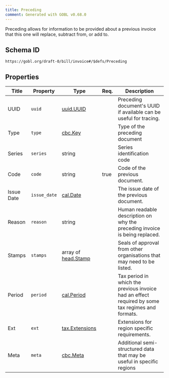 ```yaml
---
title: Preceding
comment: Generated with GOBL v0.68.0
---
```


Preceding allows for information to be provided about a previous invoice that this one will replace, subtract from, or add to.

## Schema ID

`https://gobl.org/draft-0/bill/invoice#/$defs/Preceding`

## Properties

| Title      | Property     | Type                                       | Req. | Description                                                                                      |
|------------|--------------|--------------------------------------------|------|--------------------------------------------------------------------------------------------------|
| UUID       | `uuid`       | [uuid.UUID](/draft-0/uuid/uuid)            |      | Preceding document's UUID if available can be useful for tracing.                                |
| Type       | `type`       | [cbc.Key](/draft-0/cbc/key)                |      | Type of the preceding document                                                                   |
| Series     | `series`     | string                                     |      | Series identification code                                                                       |
| Code       | `code`       | string                                     | true | Code of the previous document.                                                                   |
| Issue Date | `issue_date` | [cal.Date](/draft-0/cal/date)              |      | The issue date of the previous document.                                                         |
| Reason     | `reason`     | string                                     |      | Human readable description on why the preceding invoice is being replaced.                       |
| Stamps     | `stamps`     | array of [head.Stamp](/draft-0/head/stamp) |      | Seals of approval from other organisations that may need to be listed.                           |
| Period     | `period`     | [cal.Period](/draft-0/cal/period)          |      | Tax period in which the previous invoice had an effect required by some tax regimes and formats. |
| Ext        | `ext`        | [tax.Extensions](/draft-0/tax/extensions)  |      | Extensions for region specific requirements.                                                     |
| Meta       | `meta`       | [cbc.Meta](/draft-0/cbc/meta)              |      | Additional semi-structured data that may be useful in specific regions                           |

